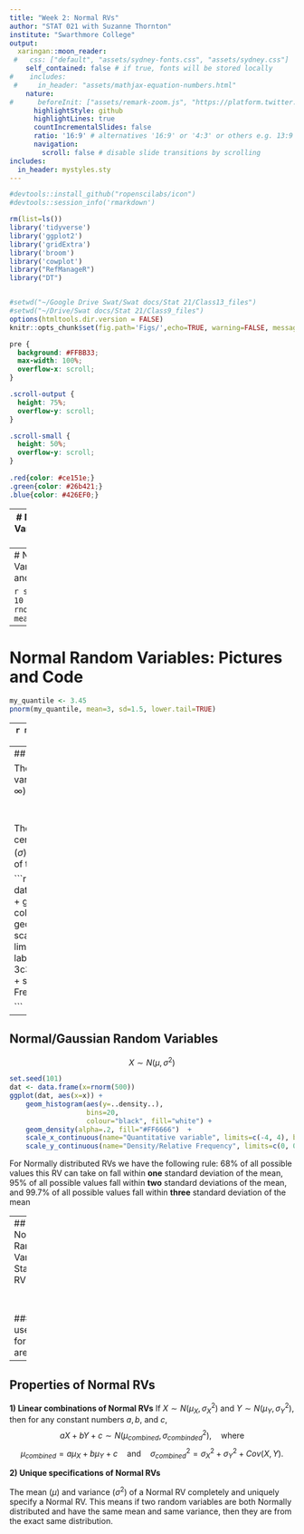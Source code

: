 ```yaml
---
title: "Week 2: Normal RVs"
author: "STAT 021 with Suzanne Thornton"
institute: "Swarthmore College"
output:
  xaringan::moon_reader:
 #   css: ["default", "assets/sydney-fonts.css", "assets/sydney.css"]
    self_contained: false # if true, fonts will be stored locally
#    includes:
 #     in_header: "assets/mathjax-equation-numbers.html"
    nature:
#      beforeInit: ["assets/remark-zoom.js", "https://platform.twitter.com/widgets.js"]
      highlightStyle: github
      highlightLines: true
      countIncrementalSlides: false
      ratio: '16:9' # alternatives '16:9' or '4:3' or others e.g. 13:9
      navigation:
        scroll: false # disable slide transitions by scrolling
includes:
  in_header: mystyles.sty
---
```


```r
#devtools::install_github("ropenscilabs/icon")
#devtools::session_info('rmarkdown')

rm(list=ls())
library('tidyverse')
library('ggplot2')
library('gridExtra')
library('broom')
library('cowplot')
library("RefManageR")
library("DT")


#setwd("~/Google Drive Swat/Swat docs/Stat 21/Class13_files")
#setwd("~/Drive/Swat docs/Stat 21/Class9_files")
options(htmltools.dir.version = FALSE)
knitr::opts_chunk$set(fig.path='Figs/',echo=TRUE, warning=FALSE, message=FALSE)
```

```css
pre {
  background: #FFBB33;
  max-width: 100%;
  overflow-x: scroll;
}

.scroll-output {
  height: 75%;
  overflow-y: scroll;
}

.scroll-small {
  height: 50%;
  overflow-y: scroll;
}
   
.red{color: #ce151e;}
.green{color: #26b421;}
.blue{color: #426EF0;}
```


---
# Normal Random Variables: Pictures and Code

- density curve/histograms

- critical value

- quantiles

- probabilities (area under the curves)

- standardization/Z-score



---
# Normal Random Variables: Pictures and Code

```r
sample_size <- 10
rnorm(sample_size, mean=3, sd=1.5)
```

---
# Normal Random Variables: Pictures and Code


```r
my_quantile <- 3.45
pnorm(my_quantile, mean=3, sd=1.5, lower.tail=TRUE)
```



--
```r
my_probability <- 0.75
qnorm(my_probability, mean=3, sd=1.5, lower.tail=TRUE)
```



---
## Normal/Gaussian Random Variables

These are continuous, quantitative random variables whose sample space is always $S= (-\infty, \infty)$.

$$X \sim N(\mu, \sigma^2)$$
The mean $(\mu)$ describes the balancing point and center of the distribution. The standard deviation $(\sigma)$ and variance $(\sigma^2)$ measure the width or spread of the histogram.


```r
set.seed(101)
dat <- data.frame(x=rnorm(500))
ggplot(dat, aes(x=x)) + 
    geom_histogram(aes(y=..density..),    
                   bins=20,
                   colour="black", fill="white") +
    geom_density(alpha=.2, fill="#FF6666")  +
    scale_x_continuous(name="Quantitative variable", limits=c(-4, 4), breaks=c(-3,-2,-1,0,1,2,3), labels = c("\u03bc - 3 \u03c3","\u03bc-2\u03c3","\u03bc-\u03c3","\u03bc","\u03bc+\u03c3","\u03bc+2\u03c3","\u03bc+3\u03c3")) +
    scale_y_continuous(name="Density/Relative Frequency", limits=c(0, 0.5))

```


---
## Normal/Gaussian Random Variables

$$X \sim N(\mu, \sigma^2)$$

```r
set.seed(101)
dat <- data.frame(x=rnorm(500))
ggplot(dat, aes(x=x)) + 
    geom_histogram(aes(y=..density..),    
                   bins=20,
                   colour="black", fill="white") +
    geom_density(alpha=.2, fill="#FF6666")  +
    scale_x_continuous(name="Quantitative variable", limits=c(-4, 4), breaks=c(-3,-2,-1,0,1,2,3), labels = c("\u03bc - 3 \u03c3","\u03bc-2\u03c3","\u03bc-\u03c3","\u03bc","\u03bc+\u03c3","\u03bc+2\u03c3","\u03bc+3\u03c3")) +
    scale_y_continuous(name="Density/Relative Frequency", limits=c(0, 0.5))

```

For Normally distributed RVs we have the following rule: $68\%$ of all possible values this RV can take on fall within **one** standard deviation of the mean, $95\%$  of all possible values fall within **two** standard deviations of the mean, and $99.7\%$ of all possible values fall within **three** standard deviation of the mean 



---
## Normal/Gaussian Random Variables
### Standard Normal RV

$$Z \sim N(0,1)$$ 


### In R some useful functions for Normal RVs are
```r
rnorm(100, mean=2, sd=0.9)  ## This generates 100 independence random samples from a Normal distribution with mean 2 and variance 0.9^2
pnorm(1.1, mean=2, sd=0.9, lower.tail=FALSE)  ## This find the probability that a Normally distributed (mean 2, variance 0.9^2) RV take on a value of 1.1 or higher  
qnorm(0.18, mean=2, sd=0.9, lower.tail=TRUE)  ## this finds the lower 18th percentile for a RV with a Normal distribution (mean 2, variance 0.9^2)
```


---
## Properties of Normal RVs


**1) Linear combinations of Normal RVs**
If $X \sim N(\mu_{X}, \sigma^2_{X})$ and $Y \sim N(\mu_{Y}, \sigma^2_{Y})$, then for any constant numbers $a,b,$ and $c$, 
$$aX + bY + c \sim N(\mu_{combined}, \sigma^2_{combinded}), \quad\text{where}$$
$$\mu_{combined} = a\mu_{X} + b\mu_{Y}+c \quad \text{and} \quad \sigma^2_{combined} = \sigma^2_{X} + \sigma^2_{Y} + Cov(X,Y).$$



**2) Unique specifications of Normal RVs**

The mean $(\mu)$ and variance $(\sigma^2)$ of a Normal RV completely and uniquely specify a Normal RV. This means if two random variables are both Normally distributed and have the same mean and same variance, then they are from the exact same distribution. 
